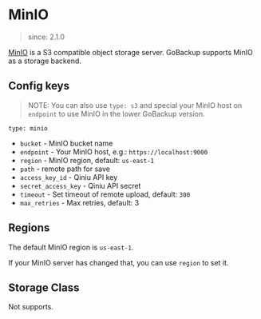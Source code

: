 # MinIO

> since: 2.1.0

[MinIO](https://min.io) is a S3 compatible object storage server. GoBackup supports MinIO as a storage backend.

## Config keys

> NOTE: You can also use `type: s3` and special your MinIO host on `endpoint` to use MinIO in the lower GoBackup version.

`type: minio`

- `bucket` - MinIO bucket name
- `endpoint` - Your MinIO host, e.g.: `https://localhost:9000`
- `region` - MinIO region, default: `us-east-1`
- `path` - remote path for save
- `access_key_id` - Qiniu API key
- `secret_access_key` - Qiniu API secret
- `timeout` - Set timeout of remote upload, default: `300`
- `max_retries` - Max retries, default: 3

## Regions

The default MinIO region is `us-east-1`. 

If your MinIO server has changed that, you can use `region` to set it.

## Storage Class

Not supports.